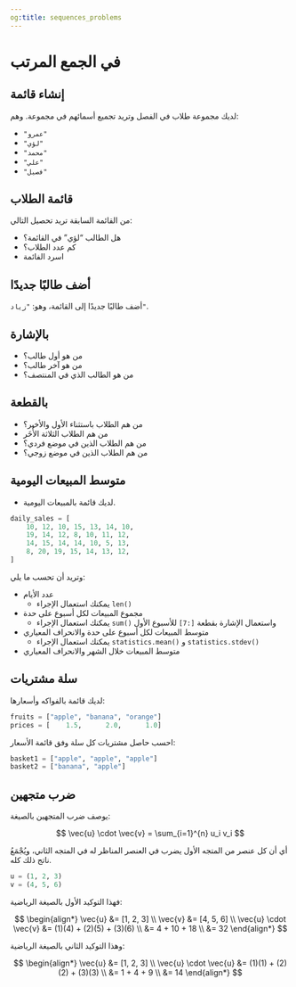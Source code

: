 ```yaml
---
og:title: sequences_problems
---
```


# في الجمع المرتب {.unnumbered}

## إنشاء قائمة

لديك مجموعة طلاب في الفصل وتريد تجميع أسمائهم في مجموعة. وهم:

- `"عمرو"`
- `"لؤي"`
- `"محمد"`
- `"علي"`
- `"فصيل"`

## قائمة الطلاب

من القائمة السابقة تريد تحصيل التالي:

- هل الطالب "لؤي" في القائمة؟
- كم عدد الطلاب؟
- اسرد الفائمة

## أضف طالبًا جديدًا

أضف طالبًا جديدًا إلى القائمة، وهو: `"زياد"`.

## بالإشارة

- من هو أول طالب؟
- من هو آخر طالب؟
- من هو الطالب الذي في المنتصف؟

## بالقطعة

- من هم الطلاب باستثناء الأول والأخير؟
- من هم الطلاب الثلاثة الأُخَر
- من هم الطلاب الذين في موضع فردي؟
- من هم الطلاب الذين في موضع زوجي؟

## متوسط المبيعات اليومية

- لديك قائمة بالمبيعات اليومية.

```python
daily_sales = [
    10, 12, 10, 15, 13, 14, 10,
    19, 14, 12, 8, 10, 11, 12,
    14, 15, 14, 14, 10, 5, 13,
    8, 20, 19, 15, 14, 13, 12,
]
```

وتريد أن تحسب ما يلي:

- عدد الأيام
    - يمكنك استعمال الإجراء `len()`
- مجموع المبيعات لكل أسبوع على حدة
    - يمكنك استعمال الإجراء `sum()` واستعمال الإشارة بقطعة `[:7]` للأسبوع الأول
- متوسط المبيعات لكل أسبوع على حدة والانحراف المعياري
    - يمكنك استعمال الإجراء `statistics.mean()` و `statistics.stdev()`
- متوسط المبيعات خلال الشهر والانحراف المعياري

## سلة مشتريات

لديك قائمة بالفواكه وأسعارها:

```python
fruits = ["apple", "banana", "orange"]
prices = [    1.5,      2.0,      1.0]
```

احسب حاصل مشتريات كل سلة وفق قائمة الأسعار:

```python
basket1 = ["apple", "apple", "apple"]
basket2 = ["banana", "apple"]
```

## ضرب متجهين

يوصف ضرب المتجهين بالصيغة:

$$
\vec{u} \cdot \vec{v} = \sum_{i=1}^{n} u_i v_i
$$

أي أن كل عنصر من المتجه الأول يضرب في العنصر المناظر له في المتجه الثاني، ويُجْمَعُ ناتج ذلك كله.

```python
u = (1, 2, 3)
v = (4, 5, 6)
```

فهذا التوكيد الأول بالصيغة الرياضية:

$$
\begin{align*}
\vec{u} &= [1, 2, 3] \\
\vec{v} &= [4, 5, 6] \\
\vec{u} \cdot \vec{v} &= (1)(4) + (2)(5) + (3)(6) \\
                     &= 4 + 10 + 18 \\
                     &= 32
\end{align*}
$$

وهذا التوكيد الثاني بالصيغة الرياضية:

$$
\begin{align*}
\vec{u} &= [1, 2, 3] \\
\vec{u} \cdot \vec{u} &= (1)(1) + (2)(2) + (3)(3) \\
                     &= 1 + 4 + 9 \\
                     &= 14
\end{align*}
$$
